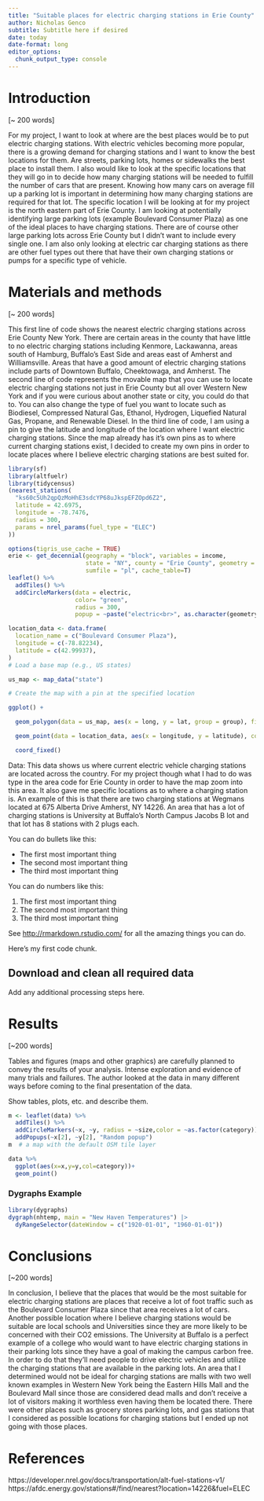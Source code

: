 ```yaml
---
title: "Suitable places for electric charging stations in Erie County"
author: Nicholas Genco
subtitle: Subtitle here if desired
date: today
date-format: long
editor_options: 
  chunk_output_type: console
---
```


# Introduction

\[\~ 200 words\]

For my project, I want to look at where are the best places would be to put electric
charging stations. With electric vehicles becoming more popular, there is a growing demand for
charging stations and I want to know the best locations for them. Are streets, parking lots, homes
or sidewalks the best place to install them. I also would like to look at the specific locations that
they will go in to decide how many charging stations will be needed to fulfill the number of cars
that are present. Knowing how many cars on average fill up a parking lot is important in determining how many charging stations are required for that lot. The specific location I will be looking at for my project is the north eastern part of Erie County. I am looking at potentially identifying large parking lots (example Boulevard Consumer Plaza) as one of the ideal places to have charging stations. There are of course other large parking lots across Erie County but I didn't want to include every single one. I am also only looking at electric car charging stations as there are other fuel types out there that have their own charging stations or pumps for a specific type of vehicle. 

# Materials and methods

\[\~ 200 words\]

This first line of code shows the nearest electric charging stations across Erie County New York. There are certain areas in the county that have little to no electric charging stations including Kenmore, Lackawanna, areas south of Hamburg, Buffalo's East Side and areas east of Amherst and Williamsville. Areas that have a good amount of electric charging stations include parts of Downtown Buffalo, Cheektowaga, and Amherst. The second line of code represents the movable map that you can use to locate electric charging stations not just in Erie County but all over Western New York and if you were curious about another state or city, you could do that to. You can also change the type of fuel you want to locate such as Biodiesel, Compressed Natural Gas, Ethanol, Hydrogen, Liquefied Natural Gas, Propane, and Renewable Diesel. In the third line of code, I am using a pin to give the latitude and longitude of the location where I want electric charging stations. Since the map already has it's own pins as to where current charging stations exist, I decided to create my own pins in order to locate places where I believe electric charging stations are best suited for. 
```r
library(sf)
library(altfuelr)
library(tidycensus)
(nearest_stations(
  "ks60c5Uh2qpQzMoHhE3sdcYP68uJkspEFZOpd6Z2",
  latitude = 42.6975,
  longitude = -78.7476,
  radius = 300,
  params = nrel_params(fuel_type = "ELEC")
))
```
```r
options(tigris_use_cache = TRUE)
erie <- get_decennial(geography = "block", variables = income,
                      state = "NY", county = "Erie County", geometry = TRUE,
                      sumfile = "pl", cache_table=T) 
leaflet() %>%
  addTiles() %>%
  addCircleMarkers(data = electric,
                   color= "green",
                   radius = 300,
                   popup = ~paste("electric<br>", as.character(geometry))) %>%
```
```r
location_data <- data.frame(
  location_name = c("Boulevard Consumer Plaza"),
  longitude = c(-78.82234),
  latitude = c(42.99937),
)
# Load a base map (e.g., US states)

us_map <- map_data("state") 

# Create the map with a pin at the specified location

ggplot() +

  geom_polygon(data = us_map, aes(x = long, y = lat, group = group), fill = "gray", color = "black") + 

  geom_point(data = location_data, aes(x = longitude, y = latitude), color = "red", size = 3) + 

  coord_fixed() 
```


Data: This data shows us where current electric vehicle charging stations are located across the country. For my project though what I had to do was type in the area code for Erie County in order to have the map zoom into this area. It also gave me specific locations as to where a charging station is. An example of this is that there are two charging stations at Wegmans located at 675 Alberta Drive Amherst, NY 14226. An area that has a lot of charging stations is University at Buffalo's North Campus Jacobs B lot and that lot has 8 stations with 2 plugs each. 

You can do bullets like this:

-   The first most important thing
-   The second most important thing
-   The third most important thing

You can do numbers like this:

1.  The first most important thing
2.  The second most important thing
3.  The third most important thing

See <http://rmarkdown.rstudio.com/> for all the amazing things you can do.

Here's my first code chunk.



## Download and clean all required data



Add any additional processing steps here.

# Results

\[\~200 words\]

Tables and figures (maps and other graphics) are carefully planned to convey the results of your analysis. Intense exploration and evidence of many trials and failures. The author looked at the data in many different ways before coming to the final presentation of the data.

Show tables, plots, etc. and describe them.

```r
m <- leaflet(data) %>% 
  addTiles() %>% 
  addCircleMarkers(~x, ~y, radius = ~size,color = ~as.factor(category)) %>% 
  addPopups(~x[2], ~y[2], "Random popup")
m  # a map with the default OSM tile layer
```

```r
data %>% 
  ggplot(aes(x=x,y=y,col=category))+
  geom_point()
```

### Dygraphs Example

```r
library(dygraphs)
dygraph(nhtemp, main = "New Haven Temperatures") |> 
  dyRangeSelector(dateWindow = c("1920-01-01", "1960-01-01")) 
```

# Conclusions

\[\~200 words\]

In conclusion, I believe that the places that would be the most suitable for electric charging stations are places that receive a lot of foot traffic such as the Boulevard Consumer Plaza since that area receives a lot of cars. Another possible location where I believe charging stations would be suitable are local schools and Universities since they are more likely to be concerned with their CO2 emissions. The University at Buffalo is a perfect example of a college who would want to have electric charging stations in their parking lots since they have a goal of making the campus carbon free. In order to do that they'll need people to drive electric vehicles and utilize the charging stations that are available in the parking lots. An area that I determined would not be ideal for charging stations are malls with two well known examples in Western New York being the Eastern Hills Mall and the Boulevard Mall since those are considered dead malls and don't receive a lot of visitors making it worthless even having them be located there. There were other places such as grocery stores parking lots, and gas stations that I considered as possible locations for charging stations but I ended up not going with those places. 

# References

https://developer.nrel.gov/docs/transportation/alt-fuel-stations-v1/
https://afdc.energy.gov/stations#/find/nearest?location=14226&fuel=ELEC

